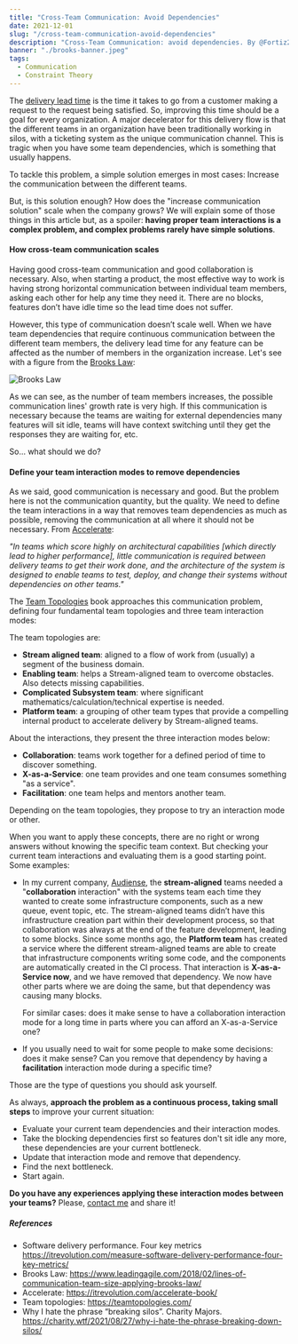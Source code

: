 ```yaml
---
title: "Cross-Team Communication: Avoid Dependencies"
date: 2021-12-01
slug: "/cross-team-communication-avoid-dependencies"
description: "Cross-Team Communication: avoid dependencies. By @Fortiz2305"
banner: "./brooks-banner.jpeg"
tags:
  - Communication
  - Constraint Theory
---
```


The [delivery lead time](https://itrevolution.com/measure-software-delivery-performance-four-key-metrics/) is the time it takes to go from a customer making a request to the request being satisfied. So, improving this time should be a goal for every organization. A major decelerator for this delivery flow is that the different teams in an organization have been traditionally working in silos, with a ticketing system as the unique communication channel. This is tragic when you have some team dependencies, which is something that usually happens.

To tackle this problem, a simple solution emerges in most cases: Increase the communication between the different teams.

But, is this solution enough? How does the "increase communication solution" scale when the company grows? We will explain some of those things in this article but, as a spoiler: **having proper team interactions is a complex problem, and complex problems rarely have simple solutions**.

#### How cross-team communication scales

Having good cross-team communication and good collaboration is necessary. Also, when starting a product, the most effective way to work is having strong horizontal communication between individual team members, asking each other for help any time they need it. There are no blocks, features don’t have idle time so the lead time does not suffer.

However, this type of communication doesn’t scale well. When we have team dependencies that require continuous communication between the different team members, the delivery lead time for any feature can be affected as the number of members in the organization increase. Let's see with a figure from the [Brooks Law](https://www.leadingagile.com/2018/02/lines-of-communication-team-size-applying-brooks-law/):

![Brooks Law](./lines-of-communication-and-team-size.jpeg)

As we can see, as the number of team members increases, the possible communication lines' growth rate is very high. If this communication is necessary because the teams are waiting for external dependencies many features will sit idle, teams will have context switching until they get the responses they are waiting for, etc.

So... what should we do?

#### Define your team interaction modes to remove dependencies

As we said, good communication is necessary and good. But the problem here is not the communication quantity, but the quality. We need to define the team interactions in a way that removes team dependencies as much as possible, removing the communication at all where it should not be necessary. From [Accelerate](https://itrevolution.com/accelerate-book/):

_"In teams which score highly on architectural capabilities [which directly lead to higher performance], little communication is required between delivery teams to get their work done, and the architecture of the system is designed to enable teams to test, deploy, and change their systems without dependencies on other teams."_

The [Team Topologies](https://teamtopologies.com/) book approaches this communication problem, defining four fundamental team topologies and three team interaction modes:

The team topologies are:

* **Stream aligned team**: aligned to a flow of work from (usually) a segment of the business domain.
* **Enabling team**: helps a Stream-aligned team to overcome obstacles. Also detects missing capabilities.
* **Complicated Subsystem team**: where significant mathematics/calculation/technical expertise is needed.
* **Platform team**: a grouping of other team types that provide a compelling internal product to accelerate delivery by Stream-aligned teams.

About the interactions, they present the three interaction modes below:

* **Collaboration**: teams work together for a defined period of time to discover something.
* **X-as-a-Service**: one team provides and one team consumes something "as a service".
* **Facilitation**: one team helps and mentors another team.

Depending on the team topologies, they propose to try an interaction mode or other.

When you want to apply these concepts, there are no right or wrong answers without knowing the specific team context. But checking your current team interactions and evaluating them is a good starting point. Some examples:

* In my current company, [Audiense](https://audiense.com/), the **stream-aligned** teams needed a "**collaboration** interaction" with the systems team each time they wanted to create some infrastructure components, such as a new queue, event topic, etc. The stream-aligned teams didn’t have this infrastructure creation part within their development process, so that collaboration was always at the end of the feature development, leading to some blocks.
Since some months ago, the **Platform team** has created a service where the different stream-aligned teams are able to create that infrastructure components writing some code, and the components are automatically created in the CI process. That interaction is **X-as-a-Service now**, and we have removed that dependency. We now have other parts where we are doing the same, but that dependency was causing many blocks.

  For similar cases: does it make sense to have a collaboration interaction mode for a long time in parts where you can afford an X-as-a-Service one?

* If you usually need to wait for some people to make some decisions: does it make sense? Can you remove that dependency by having a **facilitation** interaction mode during a specific time?

Those are the type of questions you should ask yourself.

As always, **approach the problem as a continuous process, taking small steps** to improve your current situation:

* Evaluate your current team dependencies and their interaction modes.
* Take the blocking dependencies first so features don't sit idle any more, these dependencies are your current bottleneck.
* Update that interaction mode and remove that dependency.
* Find the next bottleneck.
* Start again.

**Do you have any experiences applying these interaction modes between your teams?** Please, [contact me](mailto:fortizabril@gmail.com) and share it!

##### References

* Software delivery performance. Four key metrics https://itrevolution.com/measure-software-delivery-performance-four-key-metrics/
* Brooks Law: https://www.leadingagile.com/2018/02/lines-of-communication-team-size-applying-brooks-law/
* Accelerate: https://itrevolution.com/accelerate-book/
* Team topologies: https://teamtopologies.com/
* Why I hate the phrase “breaking silos”. Charity Majors. https://charity.wtf/2021/08/27/why-i-hate-the-phrase-breaking-down-silos/
